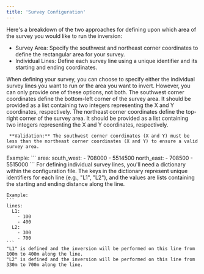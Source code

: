 ```yaml
---
title: 'Survey Configuration'
---
```


Here's a breakdown of the two approaches for defining upon which area of the survey you would like to run the inversion:

- Survey Area: Specify the southwest and northeast corner coordinates to define the rectangular area for your survey.
- Individual Lines: Define each survey line using a unique identifier and its starting and ending coordinates.

<Warning>
When defining your survey, you can choose to specify either the individual survey lines you want to run or the area you want to invert. However, you can only provide one of these options, not both.
</Warning>

<Tabs>
  <Tab title="Survey Area">
    
  <AccordionGroup>
   <Accordion icon="github" title="Southwest Corner (south_west)">
     The southwest corner coordinates define the bottom-left corner of the survey area. It should be provided as a list containing two integers representing the X and Y coordinates, respectively.
   </Accordion>
   <Accordion icon="rectangle-terminal" title="Northeast Corner (north_east)">
     The northeast corner coordinates define the top-right corner of the survey area. It should be provided as a list containing two integers representing the X and Y coordinates, respectively.

     **Validation:** The southwest corner coordinates (X and Y) must be less than the northeast corner coordinates (X and Y) to ensure a valid survey area.
   </Accordion>

 </AccordionGroup>
    Example: 
    ```
    area: 
      south_west: 
        - 708000
        - 5514500
      north_east:
        - 708500
        - 5515000
    ```

  </Tab>
  <Tab title="Individual Lines">
    For defining individual survey lines, you'll need a dictionary within the configuration file. The keys in the dictionary represent unique identifiers for each line (e.g., "L1", "L2"), and the values are lists containing the starting and ending distance along the line.

    Example: 
    ```
    lines:
      L1: 
        - 100
        - 400
      L2:
        - 300
        - 700
    ```
    "L1" is defined and the inversion will be performed on this line from 100m to 400m along the line.
    "L2" is defined and the inversion will be performed on this line from 330m to 700m along the line.
  </Tab>
</Tabs>
